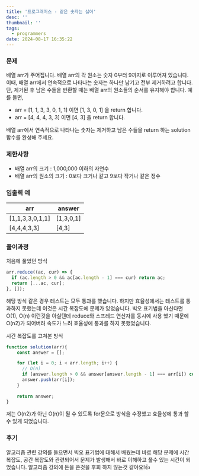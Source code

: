 ```yaml
---
title: '프로그래머스 - 같은 숫자는 싫어'
desc: ''
thumbnail: ''
tags:
  - programmers
date: 2024-08-17 16:35:22
---
```


### 문제
배열 arr가 주어집니다. 배열 arr의 각 원소는 숫자 0부터 9까지로 이루어져 있습니다. 이때, 배열 arr에서 연속적으로 나타나는 숫자는 하나만 남기고 전부 제거하려고 합니다. 단, 제거된 후 남은 수들을 반환할 때는 배열 arr의 원소들의 순서를 유지해야 합니다. 예를 들면,

- arr = [1, 1, 3, 3, 0, 1, 1] 이면 [1, 3, 0, 1] 을 return 합니다.
- arr = [4, 4, 4, 3, 3] 이면 [4, 3] 을 return 합니다.

배열 arr에서 연속적으로 나타나는 숫자는 제거하고 남은 수들을 return 하는 solution 함수를 완성해 주세요.

### 제한사항
- 배열 arr의 크기 : 1,000,000 이하의 자연수
- 배열 arr의 원소의 크기 : 0보다 크거나 같고 9보다 작거나 같은 정수

### 입출력 예
| arr	| answer |
| --- | --- |
| [1,1,3,3,0,1,1]	| [1,3,0,1] |
| [4,4,4,3,3]	| [4,3] |


### 풀이과정

처음에 풀었던 방식
```js
arr.reduce((ac, cur) => {
  if (ac.length > 0 && ac[ac.length - 1] === cur) return ac;
  return [...ac, cur]; 
}, []);
```
해당 방식 같은 경우 테스트는 모두 통과를 했습니다.
하지만 효율성에서는 테스트를 통과하지 못했는데
이것은 시간 복잡도에 문제가 있었습니다. 빅오 표기법을 아신다면 O(1), O(n) 이런것을 아실텐데
reduce와 스프레드 연산자를 동시에 사용 했기 때문에 O(n2)가 되어버려 속도가 느려 효율성에 통과를 하지 못했었습니다.


시간 복잡도를 고쳐본 방식
```js
function solution(arr){
    const answer = [];

    for (let i = 0; i < arr.length; i++) {
      // O(n)
      if (answer.length > 0 && answer[answer.length - 1] === arr[i]) continue;
      answer.push(arr[i]);
    }
    
    return answer;
}
```

저는 O(n2)가 아닌 O(n)이 될 수 있도록 for문으로 방식을 수정했고 효율성에 통과 할 수 있게 되었습니다.


### 후기
알고리즘 관련 강의를 들으면서 빅오 표기법에 대해서 배웠는데 바로 해당 문제에 시간 복잡도, 공간 복잡도와 관련되어서 문제가 발생해서 바로 이해하고 풀수 있는 시간이 되었습니다.
알고리즘 강의에 돈을 쓴것을 후회 하지 않는것 같아요!👍